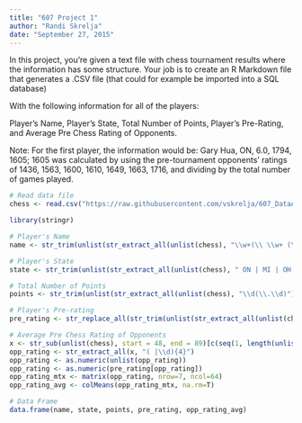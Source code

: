 ```yaml
---
title: "607 Project 1"
author: "Randi Skrelja"
date: "September 27, 2015"
---
```

In this project, you're given a text file with chess tournament results where the information has some structure. Your
job is to create an R Markdown file that generates a .CSV file (that could for example be imported into a SQL database)

With the following information for all of the players:

Player's Name, Player's State, Total Number of Points, Player's Pre-Rating, and Average Pre Chess Rating of Opponents.

Note: For the first player, the information would be: Gary Hua, ON, 6.0, 1794, 1605; 1605 was calculated by using the
pre-tournament opponents' ratings of 1436, 1563, 1600, 1610, 1649, 1663, 1716, and dividing by the total number of games played.

```r
# Read data file
chess <- read.csv("https://raw.githubusercontent.com/vskrelja/607_DataAcqMgt_Skrelja/master/tournamentinfo.txt", skip=3)
```

```r
library(stringr)

# Player's Name
name <- str_trim(unlist(str_extract_all(unlist(chess), "\\w+(\\ \\w+ (\\w|-)* \\w*)")))

# Player's State
state <- str_trim(unlist(str_extract_all(unlist(chess), " ON | MI | OH ")))

# Total Number of Points
points <- str_trim(unlist(str_extract_all(unlist(chess), "\\d(\\.\\d)")))

# Player's Pre-rating
pre_rating <- str_replace_all(str_trim(unlist(str_extract_all(unlist(chess), "R: [[:digit:] ]*"))), "R: ", "")

# Average Pre Chess Rating of Opponents
x <- str_sub(unlist(chess), start = 48, end = 89)[c(seq(1, length(unlist(chess)), by = 3))]
opp_rating <- str_extract_all(x, "( |\\d){4}")
opp_rating <- as.numeric(unlist(opp_rating))
opp_rating <- as.numeric(pre_rating[opp_rating]) 
opp_rating_mtx <- matrix(opp_rating, nrow=7, ncol=64)
opp_rating_avg <- colMeans(opp_rating_mtx, na.rm=T)

# Data Frame
data.frame(name, state, points, pre_rating, opp_rating_avg)
```

